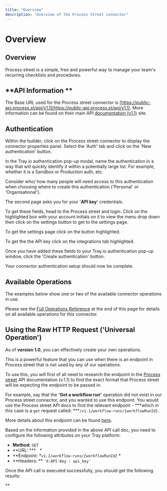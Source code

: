 ```yaml
---
title: "Overview"
description: "Overview of the Process Street connector"
---
```


# Overview

## Overview

Process street is a simple, free and powerful way to manage your team's recurring checklists and procedures.

## **API Information **

The Base URL used for the Process street connector is [https://public-api.process.st/api/v1.1](https://public-api.process.st/api/v1.1). More information can be found on their main API  [documentation (v1.1)](https://public-api.process.st/api/v1.1/docs/index.html#section/Welcome!) site.

## Authentication

Within the builder, click on the Process street connector to display the connector properties panel. Select the 'Auth' tab and click on the 'New authentication' button.

In the Tray.io authentication pop-up modal, name the authentication in a way that will quickly identify it within a potentially large list. For example, whether it is a Sandbox or Production auth, etc.

Consider who/ how many people will need access to this authentication when choosing where to create this authentication ('Personal' or 'Organisational').

The second page asks you for your '**API key**' credentials.

To get these fields, head to the Process street and login. Click on the highlighted box with your account initials on it to view the menu drop down then click on the settings button to get to the settings page.

To get the settings page click on the button highlighted.

To get the the API key click on the integrations tab highlighted.

Once you have added these fields to your Tray.io authentication pop-up window, click the 'Create authentication' button. 

Your connector authentication setup should now be complete.

## Available Operations

The examples below show one or two of the available connector operations in use.

Please see the [Full Operations Reference](#operationsFull) at the end of this page for details on all available operations for this connector.

## Using the Raw HTTP Request ('Universal Operation')

As of **version 1.0**, you can effectively create your own operations.

This is a powerful feature that you can use when there is an endpoint in Process street that is not used by any of our operations.

To use this, you will first of all need to research the endpoint in the [Process street](https://public-api.process.st/api/v1.1/docs/index.html#section/Welcome!) API documentation (v.1.1) to find the exact format that Process street will be expecting the endpoint to be passed in.

For example, say that the **'Get a workflow run'** operation did not exist in our Process street connector, and you wanted to use this endpoint. You would use the Process street API docs to find the relevant endpoint - ***which in this case is a `get` request called: ***`/v1.1/workflow-runs/{workflowRunId}.`

More details about this endpoint can be found [here](https://public-api.process.st/api/v1.1/docs/index.html#section/Welcome!).

Based on the information provided in the above API call doc, you need to configure the following attributes on your Tray platform:

- **Method:** `GET`
- **URL: ***         *
- **Endpoint: **`v1.1/workflow-runs/{workflowRunId}`* *
- **Headers: ** `'X-API-Key : api_key'`

Once the API call is executed successfully,  you should get the following results:

**
